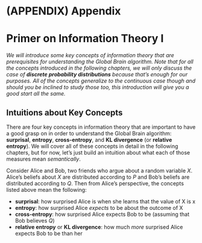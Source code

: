 # (APPENDIX) Appendix {-}

# Primer on Information Theory I

*We will introduce some key concepts of information theory that are prerequisites for understanding the Global Brain algorithm.
Note that for all the concepts introduced in the following chapters, we will only discuss the case of **discrete probability distributions** because that's enough for our purposes.
All of the concepts generalize to the continuous case though and should you be inclined to study those too, this introduction will give you a good start all the same.*

## Intuitions about Key Concepts

There are four key concepts in information theory that are important to have a good grasp on in order to understand the Global Brain algorithm:
**surprisal**, **entropy**, **cross-entropy**, and **KL divergence** (or **relative entropy**).
We will cover all of these concepts in detail in the following chapters, but for now, let's just build an intuition about what each of those measures mean *semantically*.

Consider Alice and Bob, two friends who argue about a random variable $X$.
Alice's beliefs about $X$ are distributed according to $P$ and Bob's beliefs are
distributed according to $Q$.
Then from Alice's perspective, the concepts listed above mean the following:

- **surprisal**: how surprised Alice is when she learns that the value of X is x
- **entropy**: how surprised Alice *expects* to be about the outcome of X
- **cross-entropy**: how surprised Alice expects Bob to be (assuming that Bob believes $Q$)
- **relative entropy** or **KL divergence**: how much *more* surprised Alice expects Bob to be than her

